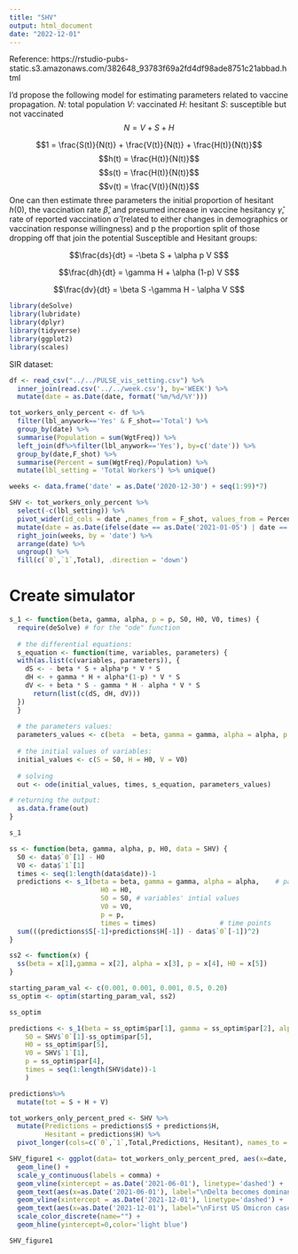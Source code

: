 ```yaml
---
title: "SHV"
output: html_document
date: "2022-12-01"
---
```


Reference: https://rstudio-pubs-static.s3.amazonaws.com/382648_93783f69a2fd4df98ade8751c21abbad.html

I'd propose the following model for estimating parameters related to vaccine propagation. 
$N$: total population
$V$: vaccinated
$H$: hesitant
$S$: susceptible but not vaccinated
$$N = V+S+H$$

$$1 = \frac{S(t)}{N(t)} +  \frac{V(t)}{N(t)} + \frac{H(t)}{N(t)}$$
$$h(t) = \frac{H(t)}{N(t)}$$
$$s(t) = \frac{H(t)}{N(t)}$$
$$v(t) = \frac{V(t)}{N(t)}$$
One can then estimate three parameters the initial proportion of hesitant $h(0)$, the vaccination rate $\hat{\beta}$, and presumed increase in vaccine hesitancy $\hat{\gamma}$, rate of reported vaccination  $\hat{\alpha}$ (related to either changes in demographics or vaccination response willingness) and p the proportion split of those dropping off that join the potential Susceptible and Hesitant groups:

$$\frac{ds}{dt} = -\beta S + \alpha p V S$$

$$\frac{dh}{dt} = \gamma H + \alpha (1-p) V S$$

$$\frac{dv}{dt} = \beta S -\gamma H - \alpha V S$$

```r
library(deSolve)
library(lubridate)
library(dplyr)
library(tidyverse)
library(ggplot2)
library(scales)
```

SIR dataset:

```r
df <- read_csv("../../PULSE_vis_setting.csv") %>%
  inner_join(read.csv('../../week.csv'), by='WEEK') %>%
  mutate(date = as.Date(date, format('%m/%d/%Y')))

tot_workers_only_percent <- df %>% 
  filter(lbl_anywork=='Yes' & F_shot=='Total') %>%
  group_by(date) %>%
  summarise(Population = sum(WgtFreq)) %>%
  left_join(df%>%filter(lbl_anywork=='Yes'), by=c('date')) %>%
  group_by(date,F_shot) %>%
  summarise(Percent = sum(WgtFreq)/Population) %>%
  mutate(lbl_setting = 'Total Workers') %>% unique()

weeks <- data.frame('date' = as.Date('2020-12-30') + seq(1:99)*7)

SHV <- tot_workers_only_percent %>%
  select(-c(lbl_setting)) %>%
  pivot_wider(id_cols = date ,names_from = F_shot, values_from = Percent) %>%
  mutate(date = as.Date(ifelse(date == as.Date('2021-01-05') | date == as.Date('2021-02-02'),date+1,date), origin='1970-01-01')) %>%
  right_join(weeks, by = 'date') %>%
  arrange(date) %>%
  ungroup() %>%
  fill(c(`0`,`1`,Total), .direction = 'down')
```

# Create simulator

```r
s_1 <- function(beta, gamma, alpha, p = p, S0, H0, V0, times) {
  require(deSolve) # for the "ode" function
  
  # the differential equations:
  s_equation <- function(time, variables, parameters) {
  with(as.list(c(variables, parameters)), {
    dS <- - beta * S + alpha*p * V * S
    dH <- + gamma * H + alpha*(1-p) * V * S
    dV <- + beta * S - gamma * H - alpha * V * S
      return(list(c(dS, dH, dV)))
  })
  }
    
  # the parameters values:
  parameters_values <- c(beta  = beta, gamma = gamma, alpha = alpha, p = p)
  
  # the initial values of variables:
  initial_values <- c(S = S0, H = H0, V = V0)
  
  # solving
  out <- ode(initial_values, times, s_equation, parameters_values)

# returning the output:
  as.data.frame(out)
}

s_1
```


```r
ss <- function(beta, gamma, alpha, p, H0, data = SHV) {
  S0 <- data$`0`[1] - H0
  V0 <- data$`1`[1]
  times <- seq(1:length(data$date))-1
  predictions <- s_1(beta = beta, gamma = gamma, alpha = alpha,    # parameters
                       H0 = H0,
                       S0 = S0, # variables' intial values
                       V0 = V0,
                       p = p,
                       times = times)                # time points
  sum(((predictions$S[-1]+predictions$H[-1]) - data$`0`[-1])^2)
}

ss2 <- function(x) {
  ss(beta = x[1],gamma = x[2], alpha = x[3], p = x[4], H0 = x[5])
}

starting_param_val <- c(0.001, 0.001, 0.001, 0.5, 0.20)
ss_optim <- optim(starting_param_val, ss2)

ss_optim
```

```r
predictions <- s_1(beta = ss_optim$par[1], gamma = ss_optim$par[2], alpha = ss_optim$par[3], 
    S0 = SHV$`0`[1]-ss_optim$par[5],
    H0 = ss_optim$par[5],
    V0 = SHV$`1`[1],
    p = ss_optim$par[4],
    times = seq(1:length(SHV$date))-1
    )

predictions%>%
  mutate(tot = S + H + V)
```

```r
tot_workers_only_percent_pred <- SHV %>%
  mutate(Predictions = predictions$S + predictions$H,
         Hesitant = predictions$H) %>%
  pivot_longer(cols=c(`0`,`1`,Total,Predictions, Hesitant), names_to = "F_shot", values_to = "Percent")

SHV_figure1 <- ggplot(data= tot_workers_only_percent_pred, aes(x=date, y=Percent, color=c(F_shot))) + 
  geom_line() + 
  scale_y_continuous(labels = comma) +
  geom_vline(xintercept = as.Date('2021-06-01'), linetype='dashed') +
  geom_text(aes(x=as.Date('2021-06-01'), label="\nDelta becomes dominant variant", y=0.8), color="black", angle=90) +
  geom_vline(xintercept = as.Date('2021-12-01'), linetype='dashed') +
  geom_text(aes(x=as.Date('2021-12-01'), label="\nFirst US Omicron case", y=0.8), color="black", angle=90) +
  scale_color_discrete(name="") +
  geom_hline(yintercept=0,color='light blue')

SHV_figure1
```
